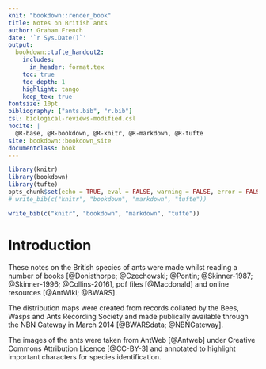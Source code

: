 ```yaml
---
knit: "bookdown::render_book"
title: Notes on British ants
author: Graham French
date: '`r Sys.Date()`'
output: 
  bookdown::tufte_handout2:
    includes:
      in_header: format.tex
    toc: true
    toc_depth: 1
    highlight: tango
    keep_tex: true
fontsize: 10pt
bibliography: ["ants.bib", "r.bib"]
csl: biological-reviews-modified.csl
nocite: | 
  @R-base, @R-bookdown, @R-knitr, @R-markdown, @R-tufte
site: bookdown::bookdown_site
documentclass: book
---
```

\pagebreak

```r
library(knitr)
library(bookdown)
library(tufte)
opts_chunk$set(echo = TRUE, eval = FALSE, warning = FALSE, error = FALSE, comment = NA, cache = FALSE)
# write_bib(c("knitr", "bookdown", "markdown", "tufte"))
```

```r
write_bib(c("knitr", "bookdown", "markdown", "tufte"))
```

# **Introduction** {-}

These notes on the British species of ants were made whilst reading a number of books [@Donisthorpe; @Czechowski; @Pontin; @Skinner-1987; @Skinner-1996; @Collins-2016], pdf files [@Macdonald] and online resources [@AntWiki; @BWARS].

The distribution maps were created from records collated by the Bees, Wasps and Ants Recording Society and made publically available through the NBN Gateway in March 2014 [@BWARSdata; @NBNGateway].

The images of the ants were taken from AntWeb [@Antweb] under Creative Commons Attribution Licence [@CC-BY-3] and annotated to highlight important characters for species identification.

\pagebreak


